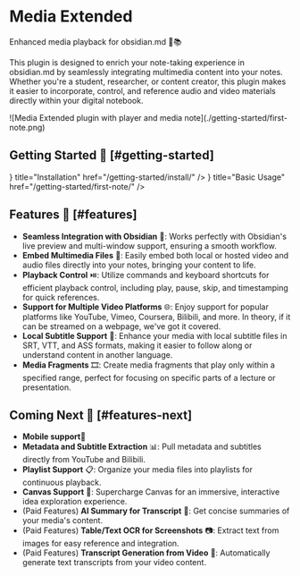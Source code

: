 
# Media Extended

Enhanced media playback for obsidian.md 🎥📚

This plugin is designed to enrich your note-taking experience in obsidian.md by seamlessly integrating multimedia content into your notes. Whether you're a student, researcher, or content creator, this plugin makes it easier to incorporate, control, and reference audio and video materials directly within your digital notebook.


<Bleed>
  ![Media Extended plugin with player and media note](./getting-started/first-note.png)
</Bleed>

## Getting Started 🚀 [#getting-started]

<Cards>
  <Card
    icon={<FaDownload />}
    title="Installation"
    href="/getting-started/install/"
  />
  <Card
    icon={<FaHammer />}
    title="Basic Usage"
    href="/getting-started/first-note/"
  />
</Cards>

## Features 🌟 [#features]

- **Seamless Integration with Obsidian** 🤝: Works perfectly with Obsidian's live preview and multi-window support, ensuring a smooth workflow.
- **Embed Multimedia Files** 📁: Easily embed both local or hosted video and audio files directly into your notes, bringing your content to life.
- **Playback Control** ⏯️: Utilize commands and keyboard shortcuts for efficient playback control, including play, pause, skip, and timestamping for quick references.
- **Support for Multiple Video Platforms** 🌐: Enjoy support for popular platforms like YouTube, Vimeo, Coursera, Bilibili, and more. In theory, if it can be streamed on a webpage, we've got it covered.
- **Local Subtitle Support** 📑: Enhance your media with local subtitle files in SRT, VTT, and ASS formats, making it easier to follow along or understand content in another language.
- **Media Fragments** 🎞️: Create media fragments that play only within a specified range, perfect for focusing on specific parts of a lecture or presentation.

## Coming Next 🔮 [#features-next]

- **Mobile support**📱
- **Metadata and Subtitle Extraction** 📊: Pull metadata and subtitles directly from YouTube and Bilibili.
- **Playlist Support** 📋: Organize your media files into playlists for continuous playback.
- **Canvas Support** 🎨: Supercharge Canvas for an immersive, interactive idea exploration experience.
- (Paid Features) **AI Summary for Transcript** 🤖: Get concise summaries of your media's content.
- (Paid Features) **Table/Text OCR for Screenshots** 📷: Extract text from images for easy reference and integration.
- (Paid Features) **Transcript Generation from Video** 📝: Automatically generate text transcripts from your video content.
